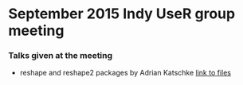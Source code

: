 # September 2015 Indy UseR group meeting

### Talks given at the meeting

* reshape and reshape2 packages by Adrian Katschke [link to files](reshapeTalk/)
    
